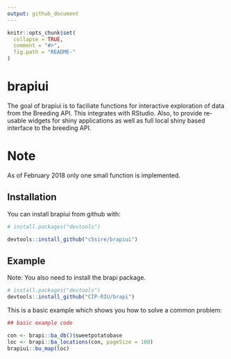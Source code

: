 ```yaml
---
output: github_document
---
```


<!-- README.md is generated from README.Rmd. Please edit that file -->

```r
knitr::opts_chunk$set(
  collapse = TRUE,
  comment = "#>",
  fig.path = "README-"
)
```

# brapiui

The goal of brapiui is to faciliate functions for interactive exploration of data from the Breeding API. This integrates with RStudio.  Also, to provide re-usable widgets for shiny applications as well as full local shiny based interface to the breeding API.

# Note

As of February 2018 only one small function is implemented.

## Installation

You can install brapiui from github with:

```r
# install.packages("devtools")

devtools::install_github("c5sire/brapiui")
```

## Example

Note: You also need to install the brapi package.

```r
# install.packages("devtools")
devtools::install_github("CIP-RIU/brapi")
```


This is a basic example which shows you how to solve a common problem:

```r
## basic example code

con <- brapi::ba_db()$sweetpotatobase
loc <- brapi::ba_locations(con, pageSize = 100)
brapiui::bu_map(loc)

```
